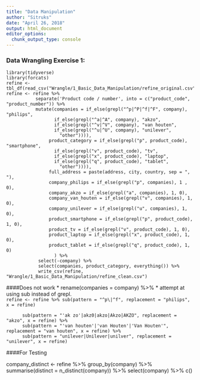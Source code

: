 ```yaml
---
title: "Data Manipulation"
author: "Sitruks"
date: "April 26, 2018"
output: html_document
editor_options: 
  chunk_output_type: console
---
```


### Data Wrangling Exercise 1:  

```refine
library(tidyverse)
library(forcats)
refine <- tbl_df(read_csv("Wrangle/1_Basic_Data_Manipulation/refine_original.csv"))
refine <- refine %>% 
           separate('Product code / number', into = c("product_code", "product_number")) %>% 
           mutate(companies = if_else(grepl("^p|^P|^f|^F", company), "philips",
                  if_else(grepl("^a|^A", company), "akzo",
                  if_else(grepl("^v|^V", company), "van houten",
                  if_else(grepl("^u|^U", company), "unilever",
                    "other")))),
                product_category = if_else(grepl("p", product_code), "smartphone",
                  if_else(grepl("v", product_code), "tv",
                  if_else(grepl("x", product_code), "laptop",
                  if_else(grepl("q", product_code), "tablet",
                    "other")))),
                full_address = paste(address, city, country, sep = ", "),
                company_philips = if_else(grepl("p", companies), 1 , 0),
                company_akzo = if_else(grepl("a", companies), 1, 0),
                company_van_houten = if_else(grepl("v", companies), 1, 0),
                company_unilever = if_else(grepl("u", companies), 1, 0),
                product_smartphone = if_else(grepl("p", product_code), 1, 0),
                product_tv = if_else(grepl("v", product_code), 1, 0),
                product_laptop = if_else(grepl("x", product_code), 1, 0),
                product_tablet = if_else(grepl("q", product_code), 1, 0)
                  ) %>% 
            select(-company) %>%
            select(companies, product_category, everything()) %>% 
            write_csv(refine, "Wrangle/1_Basic_Data_Manipulation/refine_clean.csv")

```
####Does not work
* rename(companies = company) %>% 
* attempt at using sub instead of grepl.  
`refine <- refine %>% sub(pattern = "^p\|^f", replacement = "philips", x = refine)
 `

          sub(pattern = "'ak zo'|akz0|akzo|Akzo|AKZO", replacement = "akzo", x = refine) %>% 
          sub(pattern = "'van houten'|'van Houten'|'Van Houten'", replacement = "van houten", x = refine) %>% 
          sub(pattern = "unilever|Unilever|unilver", replacement = "unilever", x = refine)  

####For Testing

company_distinct <- refine %>% group_by(company) %>% summarise(distinct = n_distinct(company)) %>% select(company) %>% c()